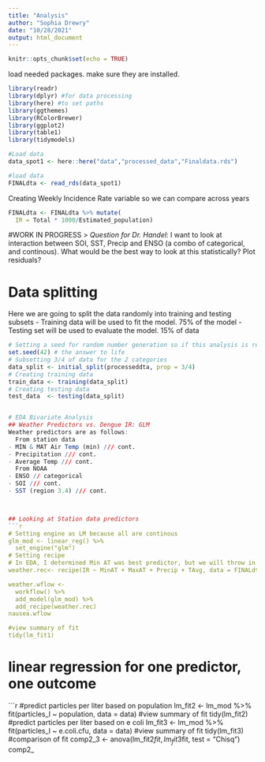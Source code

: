 ```yaml
---
title: "Analysis"
author: "Sophia Drewry"
date: "10/28/2021"
output: html_document
---
```


```r
knitr::opts_chunk$set(echo = TRUE)
```
load needed packages. make sure they are installed.

```r
library(readr)
library(dplyr) #for data processing
library(here) #to set paths
library(ggthemes)
library(RColorBrewer)
library(ggplot2)
library(table1)
library(tidymodels)

#Load data
data_spot1 <- here::here("data","processed_data","Finaldata.rds")

#load data 
FINALdta <- read_rds(data_spot1)
```
Creating Weekly Incidence Rate variable so we can compare across years
```r
FINALdta <- FINALdta %>% mutate(
  IR = Total * 1000/Estimated_population)
```
#WORK IN PROGRESS
> *Question for Dr. Handel*: I want to look at interaction between SOI, SST, Precip and ENSO (a combo of categorical, and continous).
What would be the best way to look at this statistically? Plot residuals?

# Data splitting
Here we are going to split the data randomly into training and testing subsets
- Training data will be used to fit the model. 75% of the model
- Testing set will be used to evaluate the model. 15% of data
```r
# Setting a seed for random number generation so if this analysis is reproduced, the same random set will be generated
set.seed(42) # the answer to life
# Subsetting 3/4 of data for the 2 categories
data_split <- initial_split(processeddta, prop = 3/4)
# Creating training data
train_data <- training(data_split)
# Creating testing data
test_data  <- testing(data_split)


# EDA Bivariate Analysis
## Weather Predictors vs. Dengue IR: GLM
Weather predictors are as follows:
  From station data
- MIN & MAT Air Temp (min) /// cont.
- Precipitation /// cont.
- Average Temp /// cont.
  From NOAA
- ENSO // categorical
- SOI /// cont.
- SST (region 3.4) /// cont.



## Looking at Station data predictors
```r
# Setting engine as LM because all are continous
glm_mod <- linear_reg() %>% 
  set_engine("glm")
# Setting recipe
# In EDA, I determined Min AT was best predictor, but we will throw in Max AT for fun
weather.rec<- recipe(IR ~ MinAT + MaxAT + Precip + TAvg, data = FINALdta)

weather.wflow <- 
  workflow() %>% 
  add_model(glm_mod) %>% 
  add_recipe(weather.rec)
nausea.wflow

#view summary of fit
tidy(lm_fit1)
```

# linear regression for one predictor, one outcome
```r
#predict particles per liter based on population
lm_fit2 <- lm_mod %>% fit(particles_l ~ population, data = data)
#view summary of fit
tidy(lm_fit2)
#predict particles per liter based on e coli
lm_fit3 <- lm_mod %>% fit(particles_l ~ e.coli.cfu, data = data)
#view summary of fit
tidy(lm_fit3)
#comparison of fit
comp2_3 <- anova(lm_fit2$fit, lm_fit3$fit, test = "Chisq")
comp2_





